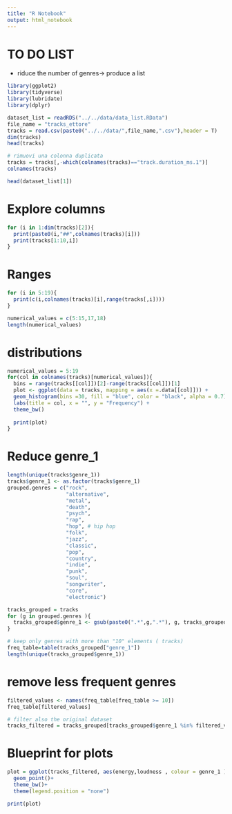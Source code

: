 ```yaml
---
title: "R Notebook"
output: html_notebook
---
```


# TO DO LIST
- riduce the number of genres-> produce a list

```r
library(ggplot2)
library(tidyverse)
library(lubridate)
library(dplyr)
```

```r
dataset_list = readRDS("../../data/data_list.RData")
file_name = "tracks_ettore"
tracks = read.csv(paste0("../../data/",file_name,".csv"),header = T)
dim(tracks)
head(tracks)

# rimuovi una colonna duplicata
tracks = tracks[,-which(colnames(tracks)=="track.duration_ms.1")]
colnames(tracks)

head(dataset_list[1])
```


# Explore columns
```r
for (i in 1:dim(tracks)[2]){
  print(paste0(i,"##",colnames(tracks)[i]))
  print(tracks[1:10,i])
}
```
# Ranges
```r
for (i in 5:19){
  print(c(i,colnames(tracks)[i],range(tracks[,i])))
}

numerical_values = c(5:15,17,18)
length(numerical_values)
```


# distributions
```r
numerical_values = 5:19
for(col in colnames(tracks)[numerical_values]){
  bins = range(tracks[[col]])[2]-range(tracks[[col]])[1]
  plot <- ggplot(data = tracks, mapping = aes(x =.data[[col]])) +
  geom_histogram(bins =30, fill = "blue", color = "black", alpha = 0.7) +
  labs(title = col, x = "", y = "Frequency") +
  theme_bw()
  
  print(plot)
}

```





# Reduce genre_1
```r
length(unique(tracks$genre_1))
tracks$genre_1 <- as.factor(tracks$genre_1)
grouped.genres = c("rock",
                   "alternative",
                   "metal",
                   "death",
                   "psych",
                   "rap",
                   "hop", # hip hop
                   "folk",
                   "jazz",
                   "classic",
                   "pop",
                   "country",
                   "indie",
                   "punk",
                   "soul",
                   "songwriter",
                   "core",
                   "electronic")

tracks_grouped = tracks
for (g in grouped.genres ){
  tracks_grouped$genre_1 <- gsub(paste0(".*",g,".*"), g, tracks_grouped$genre_1, ignore.case = TRUE)
}

# keep only genres with more than "10" elements ( tracks)
freq_table=table(tracks_grouped["genre_1"])
length(unique(tracks_grouped$genre_1))
```

# remove less frequent genres
```r
filtered_values <- names(freq_table[freq_table >= 10])
freq_table[filtered_values]

# filter also the original dataset
tracks_filtered = tracks_grouped[tracks_grouped$genre_1 %in% filtered_values,]
```

# Blueprint for plots 
```r
plot = ggplot(tracks_filtered, aes(energy,loudness , colour = genre_1 )) + 
  geom_point()+
  theme_bw()+
  theme(legend.position = "none")

print(plot)
```










